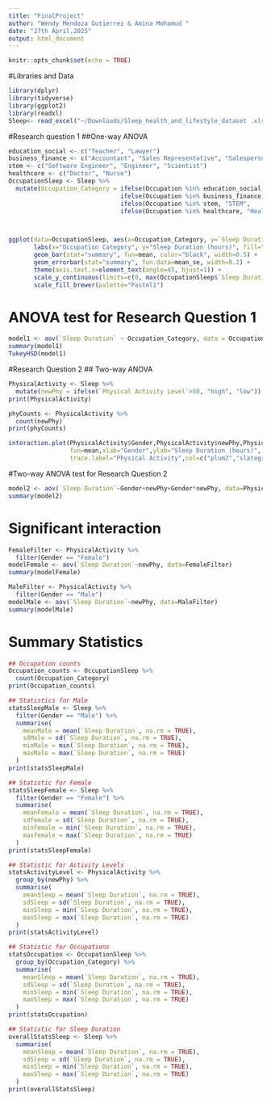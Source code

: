 ```yaml
---
title: "FinalProject"
author: "Wendy Mendoza Gutierrez & Amina Mohamud "
date: "27th April,2025"
output: html_document
---
```


```r
knitr::opts_chunk$set(echo = TRUE)
```

#Libraries and Data
```r
library(dplyr)
library(tidyverse)
library(ggplot2)
library(readxl)
Sleep<- read_excel("~/Downloads/Sleep_health_and_lifestyle_dataset .xlsx")
```

#Research question 1
##One-way ANOVA
```r
education_social <- c("Teacher", "Lawyer")
business_finance <- c("Accountant", "Sales Representative", "Salesperson", "Manager")
stem <- c("Software Engineer", "Engineer", "Scientist")
healthcare <- c("Doctor", "Nurse")
OccupationSleep <- Sleep %>% 
  mutate(Occupation_Category = ifelse(Occupation %in% education_social, "Education/Social Science", 
                               ifelse(Occupation %in% business_finance, "Business/Finance", 
                               ifelse(Occupation %in% stem, "STEM", 
                               ifelse(Occupation %in% healthcare, "Healthcare", "Other")))))



ggplot(data=OccupationSleep, aes(x=Occupation_Category, y=`Sleep Duration`, fill=Occupation_Category)) + 
       labs(x="Occupation Category", y="Sleep Duration (hours)", fill="Occupation Category") + 
       geom_bar(stat="summary", fun=mean, color="black", width=0.5) + 
       geom_errorbar(stat="summary", fun.data=mean_se, width=0.2) + 
       theme(axis.text.x=element_text(angle=45, hjust=1)) + 
       scale_y_continuous(limits=c(0, max(OccupationSleep$`Sleep Duration`) * 1.2)) + 
       scale_fill_brewer(palette="Pastel1")

```

# ANOVA test for Research Question 1
```r
model1 <- aov(`Sleep Duration` ~ Occupation_Category, data = OccupationSleep)
summary(model1)
TukeyHSD(model1)
```


#Research Question 2 
## Two-way ANOVA
```r
PhysicalActivity <- Sleep %>% 
  mutate(newPhy = ifelse(`Physical Activity Level`>50, "high", "low"))
print(PhysicalActivity)

phyCounts <- PhysicalActivity %>% 
  count(newPhy)
print(phyCounts)

interaction.plot(PhysicalActivity$Gender,PhysicalActivity$newPhy,PhysicalActivity$`Sleep Duration`,
                 fun=mean,xlab="Gender",ylab="Sleep Duration (hours)", 
                 trace.label="Physical Activity",col=c("plum2","slategray3"),lwd=2,pch=19) 
```

#Two-way ANOVA test for Research Question 2
```r
model2 <- aov(`Sleep Duration`~Gender+newPhy+Gender*newPhy, data=PhysicalActivity)
summary(model2)
```

# Significant interaction
```r
FemaleFilter <- PhysicalActivity %>% 
  filter(Gender == "Female")
modelFemale <- aov(`Sleep Duration`~newPhy, data=FemaleFilter)
summary(modelFemale)

MaleFilter <- PhysicalActivity %>% 
  filter(Gender == "Male")
modelMale <- aov(`Sleep Duration`~newPhy, data=MaleFilter)
summary(modelMale)
```

# Summary Statistics
```r
## Occupation counts
Occupation_counts <- OccupationSleep %>% 
  count(Occupation_Category)
print(Occupation_counts)

## Statistics for Male
statsSleepMale <- Sleep %>%
  filter(Gender == "Male") %>%
  summarise(
    meanMale = mean(`Sleep Duration`, na.rm = TRUE),
    sdMale = sd(`Sleep Duration`, na.rm = TRUE),
    minMale = min(`Sleep Duration`, na.rm = TRUE),
    maxMale = max(`Sleep Duration`, na.rm = TRUE)
  )
print(statsSleepMale)

## Statistic for Female
statsSleepFemale <- Sleep %>%
  filter(Gender == "Female") %>%
  summarise(
    meanFemale = mean(`Sleep Duration`, na.rm = TRUE),
    sdfemale = sd(`Sleep Duration`, na.rm = TRUE),
    minfemale = min(`Sleep Duration`, na.rm = TRUE),
    maxfemale = max(`Sleep Duration`, na.rm = TRUE)
  )
print(statsSleepFemale)

## Statistic for Activity Levels
statsActivityLevel <- PhysicalActivity %>%
  group_by(newPhy) %>%
  summarise(
    meanSleep = mean(`Sleep Duration`, na.rm = TRUE),
    sdSleep = sd(`Sleep Duration`, na.rm = TRUE),
    minSleep = min(`Sleep Duration`, na.rm = TRUE),
    maxSleep = max(`Sleep Duration`, na.rm = TRUE)
  )
print(statsActivityLevel)

## Statistic for Occupations
statsOccupation <- OccupationSleep %>%
  group_by(Occupation_Category) %>%
  summarise(
    meanSleep = mean(`Sleep Duration`, na.rm = TRUE),
    sdSleep = sd(`Sleep Duration`, na.rm = TRUE),
    minSleep = min(`Sleep Duration`, na.rm = TRUE),
    maxSleep = max(`Sleep Duration`, na.rm = TRUE)
  )
print(statsOccupation)

## Statistic for Sleep Duration
overallStatsSleep <- Sleep %>%
  summarise(
    meanSleep = mean(`Sleep Duration`, na.rm = TRUE),
    sdSleep = sd(`Sleep Duration`, na.rm = TRUE),
    minSleep = min(`Sleep Duration`, na.rm = TRUE),
    maxSleep = max(`Sleep Duration`, na.rm = TRUE)
  )
print(overallStatsSleep)
```
